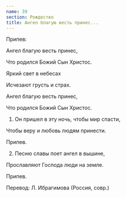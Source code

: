 ```yaml
---
name: 39
section: Рождество
title: Ангел благую весть принес...
---
```

Припев:

Ангел благую весть принес,

Что родился Божий Сын Христос.

Яркий свет в небесах

Исчезают грусть и страх.

Ангел благую весть принес,

Что родился Божий Сын Христос.


1. Он пришел в эту ночь, чтобы мир спасти,

Чтобы веру и любовь людям принести.


Припев.


2. Песню славы поет ангел в вышине,

 Прославляют Господа люди на земле.


Припев.


Перевод: Л. Ибрагимова (Россия, совр.)